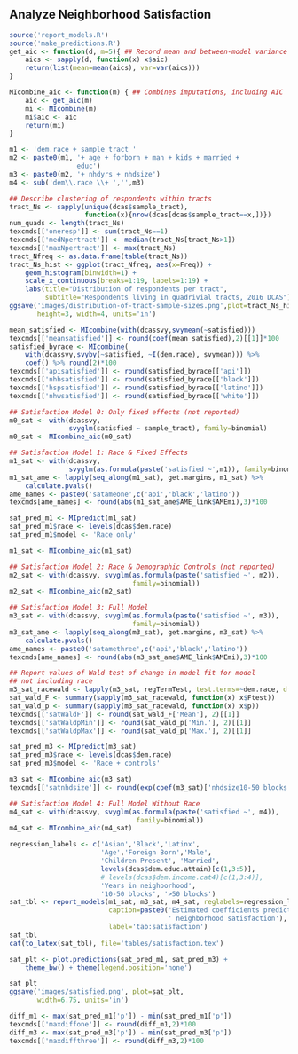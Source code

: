 ## Analyze Neighborhood Satisfaction

```{r reporting-functions}
source('report_models.R')
source('make_predictions.R')
get_aic <- function(d, m=5){ ## Record mean and between-model variance of AIC
    aics <- sapply(d, function(x) x$aic)
    return(list(mean=mean(aics), var=var(aics)))
}

MIcombine_aic <- function(m) { ## Combines imputations, including AIC
    aic <- get_aic(m)
    mi <- MIcombine(m)
    mi$aic <- aic
    return(mi)
}

```

```{r define-models}
m1 <- 'dem.race + sample_tract '
m2 <- paste0(m1, '+ age + forborn + man + kids + married +
                 educ')
m3 <- paste0(m2, '+ nhdyrs + nhdsize')
m4 <- sub('dem\\.race \\+ ','',m3)
```

```{r tract-clustering}
## Describe clustering of respondents within tracts
tract_Ns <- sapply(unique(dcas$sample_tract), 
                   function(x){nrow(dcas[dcas$sample_tract==x,])})
num_quads <- length(tract_Ns)
texcmds[['oneresp']] <- sum(tract_Ns==1)
texcmds[['medNpertract']] <- median(tract_Ns[tract_Ns>1])
texcmds[['maxNpertract']] <- max(tract_Ns)
tract_Nfreq <- as.data.frame(table(tract_Ns))
tract_Ns_hist <- ggplot(tract_Nfreq, aes(x=Freq)) + 
    geom_histogram(binwidth=1) +
    scale_x_continuous(breaks=1:19, labels=1:19) +
    labs(title="Distribution of respondents per tract",
         subtitle="Respondents living in quadrivial tracts, 2016 DCAS")
ggsave('images/distribution-of-tract-sample-sizes.png',plot=tract_Ns_hist,
       height=3, width=4, units='in')
```

```{r satisfied-mean}
mean_satisfied <- MIcombine(with(dcassvy,svymean(~satisfied)))
texcmds[['meansatisfied']] <- round(coef(mean_satisfied),2)[[1]]*100
satisfied_byrace <- MIcombine(
    with(dcassvy,svyby(~satisfied, ~I(dem.race), svymean))) %>%
    coef() %>% round(2)*100
texcmds[['apisatisfied']] <- round(satisfied_byrace[['api']])
texcmds[['nhbsatisfied']] <- round(satisfied_byrace[['black']])
texcmds[['hspsatisfied']] <- round(satisfied_byrace[['latino']])
texcmds[['nhwsatisfied']] <- round(satisfied_byrace[['white']])
```


```{r satisfied-analysis, warning=FALSE, results='hide'}
## Satisfaction Model 0: Only fixed effects (not reported)
m0_sat <- with(dcassvy,
               svyglm(satisfied ~ sample_tract), family=binomial)
m0_sat <- MIcombine_aic(m0_sat)

## Satisfaction Model 1: Race & Fixed Effects
m1_sat <- with(dcassvy,
               svyglm(as.formula(paste('satisfied ~',m1)), family=binomial))
m1_sat_ame <- lapply(seq_along(m1_sat), get.margins, m1_sat) %>%
    calculate.pvals() 
ame_names <- paste0('satameone',c('api','black','latino'))
texcmds[ame_names] <- round(abs(m1_sat_ame$AME_link$AMEmi),3)*100

sat_pred_m1 <- MIpredict(m1_sat)
sat_pred_m1$race <- levels(dcas$dem.race)
sat_pred_m1$model <- 'Race only'

m1_sat <- MIcombine_aic(m1_sat)

## Satisfaction Model 2: Race & Demographic Controls (not reported)
m2_sat <- with(dcassvy, svyglm(as.formula(paste('satisfied ~', m2)),
                               family=binomial))
m2_sat <- MIcombine_aic(m2_sat)

## Satisfaction Model 3: Full Model
m3_sat <- with(dcassvy, svyglm(as.formula(paste('satisfied ~', m3)), 
                               family=binomial))
m3_sat_ame <- lapply(seq_along(m3_sat), get.margins, m3_sat) %>%
    calculate.pvals()
ame_names <- paste0('satamethree',c('api','black','latino'))
texcmds[ame_names] <- round(abs(m3_sat_ame$AME_link$AMEmi),3)*100

## Report values of Wald test of change in model fit for model 
## not including race
m3_sat_racewald <- lapply(m3_sat, regTermTest, test.terms=~dem.race, df=NULL)
sat_wald_F <- summary(sapply(m3_sat_racewald, function(x) x$Ftest))
sat_wald_p <- summary(sapply(m3_sat_racewald, function(x) x$p))
texcmds[['satWaldF']] <- round(sat_wald_F['Mean'], 2)[[1]]
texcmds[['satWaldpMin']] <- round(sat_wald_p['Min.'], 2)[[1]]
texcmds[['satWaldpMax']] <- round(sat_wald_p['Max.'], 2)[[1]]

sat_pred_m3 <- MIpredict(m3_sat)
sat_pred_m3$race <- levels(dcas$dem.race)
sat_pred_m3$model <- 'Race + controls'

m3_sat <- MIcombine_aic(m3_sat)
texcmds[['satnhdsize']] <- round(exp(coef(m3_sat)['nhdsize10-50 blocks']),2)[[1]]

## Satisfaction Model 4: Full Model Without Race
m4_sat <- with(dcassvy, svyglm(as.formula(paste('satisfied ~', m4)),
                                family=binomial))
m4_sat <- MIcombine_aic(m4_sat)

```

```{r report-satisfaction-results, echo=TRUE, include=TRUE}
regression_labels <- c('Asian','Black','Latinx',
                       'Age','Foreign Born','Male',
                       'Children Present', 'Married',
                       levels(dcas$dem.educ.attain)[c(1,3:5)],
                       # levels(dcas$dem.income.cat4)[c(1,3:4)],
                       'Years in neighborhood',
                       '10-50 blocks', '>50 blocks')
sat_tbl <- report_models(m1_sat, m3_sat, m4_sat, reglabels=regression_labels,
                         caption=paste0('Estimated coefficients predicting ',
                                        ' neighborhood satisfaction'),
                         label='tab:satisfaction')
sat_tbl
cat(to_latex(sat_tbl), file='tables/satisfaction.tex')
```

```{r plot-satisfaction}

sat_plt <- plot.predictions(sat_pred_m1, sat_pred_m3) +
    theme_bw() + theme(legend.position='none')

sat_plt
ggsave('images/satisfied.png', plot=sat_plt, 
       width=6.75, units='in')
```


```{r ame-satisfaction}


diff_m1 <- max(sat_pred_m1['p']) - min(sat_pred_m1['p'])
texcmds[['maxdiffone']] <- round(diff_m1,2)*100
diff_m3 <- max(sat_pred_m3['p']) - min(sat_pred_m3['p'])
texcmds[['maxdiffthree']] <- round(diff_m3,2)*100
```
